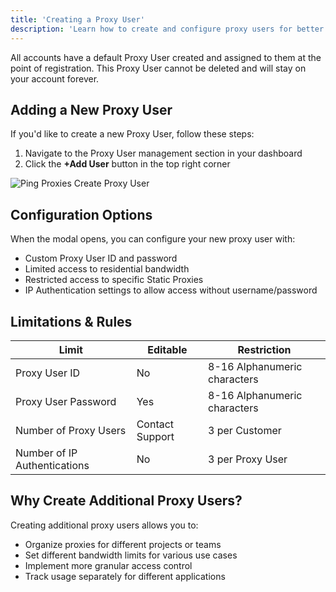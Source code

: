 ```yaml
---
title: 'Creating a Proxy User'
description: 'Learn how to create and configure proxy users for better organization and access control'
---
```


All accounts have a default Proxy User created and assigned to them at the point of registration. This Proxy User cannot be deleted and will stay on your account forever.

## Adding a New Proxy User

If you'd like to create a new Proxy User, follow these steps:

1. Navigate to the Proxy User management section in your dashboard
2. Click the **+Add User** button in the top right corner

<img
  src="/images/general/create-proxy-user.png"
  alt="Ping Proxies Create Proxy User"
/>

## Configuration Options

When the modal opens, you can configure your new proxy user with:

- Custom Proxy User ID and password
- Limited access to residential bandwidth
- Restricted access to specific Static Proxies
- IP Authentication settings to allow access without username/password

## Limitations & Rules

| Limit | Editable | Restriction |
|-------|----------|-------------|
| Proxy User ID | No | 8-16 Alphanumeric characters |
| Proxy User Password | Yes | 8-16 Alphanumeric characters |
| Number of Proxy Users | Contact Support | 3 per Customer |
| Number of IP Authentications | No | 3 per Proxy User |

## Why Create Additional Proxy Users?

Creating additional proxy users allows you to:

- Organize proxies for different projects or teams
- Set different bandwidth limits for various use cases
- Implement more granular access control
- Track usage separately for different applications